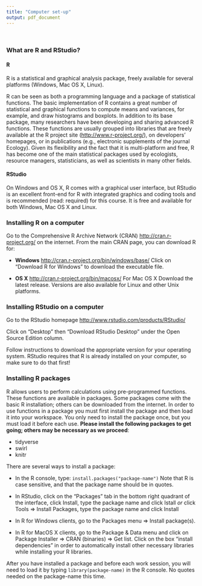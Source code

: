 ```yaml
---
title: "Computer set-up"
output: pdf_document
---
```


<br> 


### What are R and RStudio?

#### R
R is a statistical and graphical analysis package, freely available for several platforms (Windows, Mac OS X, Linux). 

R can be seen as both a programming language and a package of statistical functions. The basic implementation of R contains a great number of statistical and graphical functions to compute means and variances, for example, and draw histograms and boxplots. In addition to its base package, many researchers have been developing and sharing advanced R functions. These functions are usually grouped into libraries that are freely available at the R project site (<http://www.r-project.org/>), on developers’ homepages, or in publications (e.g., electronic supplements of the journal Ecology). Given its flexibility and the fact that it is multi-platform and free, R has become one of the main statistical packages used by ecologists, resource managers, statisticians, as well as scientists in many other fields.

#### RStudio 
On Windows and OS X, R comes with a graphical user interface, but RStudio is an excellent front-end for R with integrated graphics and coding tools and is recommended (read: required) for this course. It is free and available for both Windows, Mac OS X and Linux.


### Installing R on a computer

Go to the Comprehensive R Archive Network (CRAN) <http://cran.r-project.org/> on the internet. From the main CRAN page, you can download R for:

- **Windows** <http://cran.r-project.org/bin/windows/base/>
Click on “Download R for Windows” to download the executable file. 

-  **OS X** <http://cran.r-project.org/bin/macosx/> 
For Mac OS X Download the latest release. Versions are also available for Linux and other Unix platforms.


### Installing RStudio on a computer
Go to the RStudio homepage <http://www.rstudio.com/products/RStudio/>

Click on "Desktop" then "Download RStudio Desktop" under the Open Source Edition column. 

Follow instructions to download the appropriate version for your operating system. RStudio requires that R is already installed on your computer, so make sure to do that first!

### Installing R packages
R allows users to perform calculations using pre-programmed functions. These functions are available in packages. Some packages come with the basic R installation; others can be downloaded from the internet. In order to use functions in a package you must first install the package and then load it into your workspace. You only need to install the package once, but you must load it before each use. **Please install the following packages to get going; others may be necessary as we proceed**:

- tidyverse
- swirl
- knitr

There are several ways to install a package:

- In the R console, type: `install.packages("package-name")` Note that R is case sensitive, and that the package name should be in quotes.

- In RStudio, click on the "Packages" tab in the bottom right quadrant of the interface, click Install, type the package name and click Istall _or_ click  Tools => Install Packages, type the package name and click Install

- In R for Windows clients, go to the Packages menu => Install package(s).

- In R for MacOS X clients, go to the Package & Data menu and click on Package Installer => CRAN (binaries) => Get list. Click on the box “install dependencies” in order to automatically install other necessary libraries while installing your R libraries.

After you have installed a package and before each work session, you will need to load it by typing `library(package-name)` in the R console. No quotes needed on the package-name this time.




